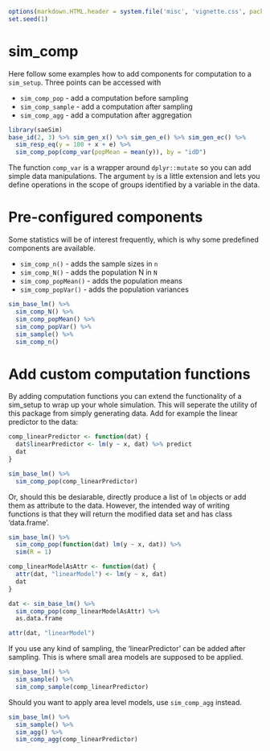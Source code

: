 <!--
%\VignetteEngine{knitr::knitr}
%\VignetteIndexEntry{Adding Computations}
-->
```{r include=FALSE}
options(markdown.HTML.header = system.file('misc', 'vignette.css', package='knitr'))
set.seed(1)
```

# sim_comp

Here follow some examples how to add components for computation to a `sim_setup`. Three points can be accessed with 

- `sim_comp_pop` - add a computation before sampling
- `sim_comp_sample` - add a computation after sampling
- `sim_comp_agg` - add a computation after aggregation

```{r}
library(saeSim)
base_id(2, 3) %>% sim_gen_x() %>% sim_gen_e() %>% sim_gen_ec() %>% 
  sim_resp_eq(y = 100 + x + e) %>%
  sim_comp_pop(comp_var(popMean = mean(y)), by = "idD")

```

The function `comp_var` is a wrapper around `dplyr::mutate` so you can add simple data manipulations. The argument `by` is a little extension and lets you define operations in the scope of groups identified by a variable in the data.

# Pre-configured components

Some statistics will be of interest frequently, which is why some predefined components are available.

- `sim_comp_n()` - adds the sample sizes in `n`
- `sim_comp_N()` - adds the population N in `N`
- `sim_comp_popMean()` - adds the population means
- `sim_comp_popVar()` - adds the population variances

```{r}
sim_base_lm() %>% 
  sim_comp_N() %>% 
  sim_comp_popMean() %>% 
  sim_comp_popVar() %>%
  sim_sample() %>% 
  sim_comp_n()
```

# Add custom computation functions

By adding computation functions you can extend the functionality of a sim_setup to wrap up your whole simulation. This will seperate the utility of this package from simply generating data. Add for example the linear predictor to the data:

```{r}
comp_linearPredictor <- function(dat) {
  dat$linearPredictor <- lm(y ~ x, dat) %>% predict
  dat
}

sim_base_lm() %>% 
  sim_comp_pop(comp_linearPredictor)
```

Or, should this be desiarable, directly produce a list of `lm` objects or add them as attribute to the data. However, the intended way of writing functions is that they will return the modified data set and has class 'data.frame'. 

```{r}
sim_base_lm() %>% 
  sim_comp_pop(function(dat) lm(y ~ x, dat)) %>%
  sim(R = 1)

comp_linearModelAsAttr <- function(dat) {
  attr(dat, "linearModel") <- lm(y ~ x, dat)
  dat
}

dat <- sim_base_lm() %>% 
  sim_comp_pop(comp_linearModelAsAttr) %>%
  as.data.frame

attr(dat, "linearModel")
```

If you use any kind of sampling, the 'linearPredictor' can be added after sampling. This is where small area models are supposed to be applied.

```{r}
sim_base_lm() %>% 
  sim_sample() %>%
  sim_comp_sample(comp_linearPredictor)
```

Should you want to apply area level models, use `sim_comp_agg` instead.

```{r}
sim_base_lm() %>% 
  sim_sample() %>%
  sim_agg() %>% 
  sim_comp_agg(comp_linearPredictor)
```

